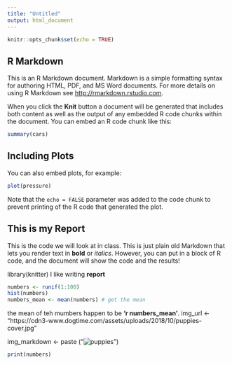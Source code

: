 ```yaml
---
title: "Untitled"
output: html_document
---
```


```r
knitr::opts_chunk$set(echo = TRUE)
```

## R Markdown

This is an R Markdown document. Markdown is a simple formatting syntax for authoring HTML, PDF, and MS Word documents. For more details on using R Markdown see <http://rmarkdown.rstudio.com>.

When you click the **Knit** button a document will be generated that includes both content as well as the output of any embedded R code chunks within the document. You can embed an R code chunk like this:

```r
summary(cars)
```

## Including Plots

You can also embed plots, for example:

```r
plot(pressure)
```

Note that the `echo = FALSE` parameter was added to the code chunk to prevent printing of the R code that generated the plot.


## This is my Report

This is the code we will look at in class. This is just plain old Markdown that lets you render text in **bold** or _italics_. However, you can put in a block of R code, and the document will show the code and the results!

library(knitter)
I like writing **report**
```r
numbers <- runif(1:100)
hist(numbers)
numbers_mean <- mean(numbers) # get the mean
```
the mean of teh mumbers happen to be **'r numbers_mean'**.
img_url <- "https://cdn3-www.dogtime.com/assets/uploads/2018/10/puppies-cover.jpg"

img_markdown <- paste ("![puppies](",img_url,")")
```r
print(numbers)
```